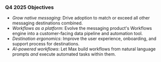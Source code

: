 ### Q4 2025 Objectives

- *Grow native messaging*: Drive adoption to match or exceed all other messaging destinations combined.
- *Workflows as a platform*: Evolve the messaging product's Workflows engine into a customer-facing data pipeline and automation tool.
- *Destination ergonomics*: Improve the user experience, onboarding, and support process for destinations.
- *AI-powered workflows*: Let Max build workflows from natural language prompts _and_ execute automated tasks within them.